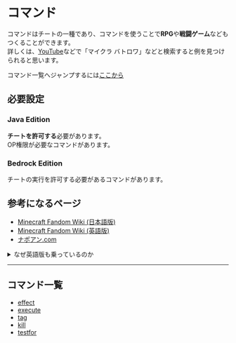 # コマンド
コマンドはチートの一種であり、コマンドを使うことで**RPG**や**戦闘ゲーム**などもつくることができます。  
詳しくは、[YouTube](https://youtube.com)などで「マイクラ バトロワ」などと検索すると例を見つけられると思います。

コマンド一覧へジャンプするには[ここから](#コマンド一覧)

## 必要設定
### Java Edition
**チートを許可する**必要があります。  
OP権限が必要なコマンドがあります。
### Bedrock Edition
チートの実行を許可する必要があるコマンドがあります。

## 参考になるページ
 - [Minecraft Fandom Wiki (日本語版)](https://minecraft.famdom.com/ja)
 - [Minecraft Fandom Wiki (英語版)](https://minecraft.fandom.com)
 - [ナポアン.com](https://napoan.com)

<details>
    <summary>なぜ英語版も乗っているのか</summary>
    <div>
    英語版のWikiがある理由は、英語版のほうが圧倒的に**記事の数が多く**、**コンテンツの内容が濃い**ためです。
    #### 例え
    あなたは滑らかなクオーツブロック(Bedrock版)のデータ値を調べようとしています。  
    このような時、普通はGGって日本語版の記事に行き着くと思いますが、**今のところ日本語版には掲載されていません**。  
    じゃあどうすればいいのかというと英語版の記事を探してみてください。  
    **英語版には掲載されています**。  
    このようなことは特に**コマンドで起きます**。  
    なのでWikiNoteでは、英語版のWikiのURLも掲載しています。
    </div>
</details>

---

## コマンド一覧
 - [effect](effect)
 - [execute](execute)
 - [tag](tag)
 - [kill](kill)
 - [testfor](testfor)
